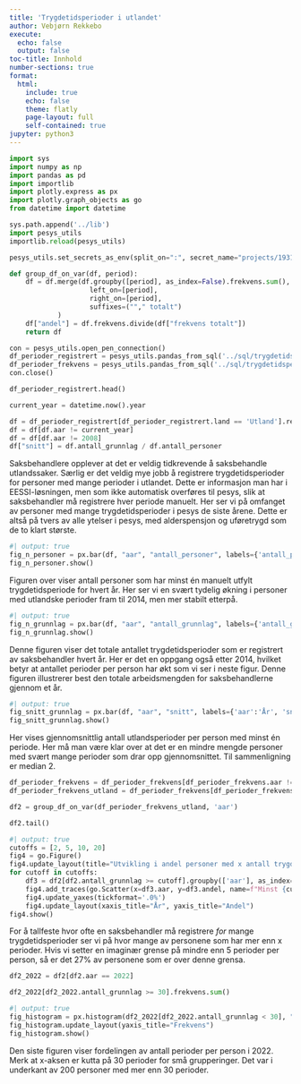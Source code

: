 ```yaml
---
title: 'Trygdetidsperioder i utlandet'
author: Vebjørn Rekkebo
execute:
  echo: false
  output: false
toc-title: Innhold
number-sections: true
format:
  html:
    include: true
    echo: false
    theme: flatly
    page-layout: full
    self-contained: true
jupyter: python3
---
```


```python
import sys
import numpy as np
import pandas as pd
import importlib
import plotly.express as px
import plotly.graph_objects as go
from datetime import datetime

sys.path.append('../lib')
import pesys_utils
importlib.reload(pesys_utils)
```

```python
pesys_utils.set_secrets_as_env(split_on=":", secret_name="projects/193123067890/secrets/pensjon-saksbehandling-nh4b/versions/latest")
```

```python
def group_df_on_var(df, period):
    df = df.merge(df.groupby([period], as_index=False).frekvens.sum(),
                    left_on=[period],
                    right_on=[period],
                    suffixes=(""," totalt")
            )
    df["andel"] = df.frekvens.divide(df["frekvens totalt"])
    return df
```

```python
con = pesys_utils.open_pen_connection()
df_perioder_registrert = pesys_utils.pandas_from_sql('../sql/trygdetidsperioder_saksbehandler.sql', con=con, lowercase=True)
df_perioder_frekvens = pesys_utils.pandas_from_sql('../sql/trygdetidsperioder_saksbehandler_frekvens.sql', con=con, lowercase=True)
con.close()
```

```python
df_perioder_registrert.head()
```

```python
current_year = datetime.now().year

df = df_perioder_registrert[df_perioder_registrert.land == 'Utland'].reset_index(drop=True)
df = df[df.aar != current_year]
df = df[df.aar != 2008]
df["snitt"] = df.antall_grunnlag / df.antall_personer
```

Saksbehandlere opplever at det er veldig tidkrevende å saksbehandle utlandssaker. 
Særlig er det veldig mye jobb å registrere trygdetidsperioder for personer med mange perioder i utlandet.
Dette er informasjon man har i EESSI-løsningen, men som ikke automatisk overføres til pesys, slik at saksbehandler må registrere hver periode manuelt.
Her ser vi på omfanget av personer med mange trygdetidsperioder i pesys de siste årene. 
Dette er altså på tvers av alle ytelser i pesys, med alderspensjon og uføretrygd som de to klart største.

```python
#| output: true
fig_n_personer = px.bar(df, "aar", "antall_personer", labels={'antall_personer':'Antall personer', 'aar':'År'}, title='Antall personer med minst én manuelt registrert utlandsperiode i pesys per år')
fig_n_personer.show()
```

Figuren over viser antall personer som har minst én manuelt utfylt trygdetidsperiode for hvert år. 
Her ser vi en svært tydelig økning i personer med utlandske perioder fram til 2014, men mer stabilt etterpå.

```python
#| output: true
fig_n_grunnlag = px.bar(df, "aar", "antall_grunnlag", labels={'antall_grunnlag':'Antall perioder', 'aar':'År'}, title='Antall manuelt registrerte utlandsperioder i pesys per år')
fig_n_grunnlag.show()
```

Denne figuren viser det totale antallet trygdetidsperioder som er registrert av saksbehandler hvert år. 
Her er det en oppgang også etter 2014, hvilket betyr at antallet perioder per person har økt som vi ser i neste figur.
Denne figuren illustrerer best den totale arbeidsmengden for saksbehandlerne gjennom et år.

```python
#| output: true
fig_snitt_grunnlag = px.bar(df, "aar", "snitt", labels={'aar':'År', 'snitt':'Antall perioder'}, title='Gjennomsnittlig antall manuelt registrerte utlandsperioder per person')
fig_snitt_grunnlag.show()
```

Her vises gjennomsnittlig antall utlandsperioder per person med minst én periode. Her må man være klar over at det er en mindre mengde personer med svært mange perioder som drar opp gjennomsnittet.
Til sammenligning er median 2.

```python
df_perioder_frekvens = df_perioder_frekvens[df_perioder_frekvens.aar != current_year]
df_perioder_frekvens_utland = df_perioder_frekvens[df_perioder_frekvens.land == 'Utland']

df2 = group_df_on_var(df_perioder_frekvens_utland, 'aar')
```

```python
df2.tail()
```

```python
#| output: true
cutoffs = [2, 5, 10, 20]
fig4 = go.Figure()
fig4.update_layout(title="Utvikling i andel personer med x antall trygdetidsperioder i utlandet (av alle som har minst én)")
for cutoff in cutoffs:
    df3 = df2[df2.antall_grunnlag >= cutoff].groupby(['aar'], as_index=False).andel.sum()
    fig4.add_traces(go.Scatter(x=df3.aar, y=df3.andel, name=f"Minst {cutoff}"))
    fig4.update_yaxes(tickformat='.0%')
    fig4.update_layout(xaxis_title="År", yaxis_title="Andel")
fig4.show()
```

For å tallfeste hvor ofte en saksbehandler må registrere *for* mange trygdetidsperioder ser vi på hvor mange av personene som har mer enn x perioder. 
Hvis vi setter en imaginær grense på mindre enn 5 perioder per person, så er det 27% av personene som er over denne grensa.

```python
df2_2022 = df2[df2.aar == 2022]
```

```python
df2_2022[df2_2022.antall_grunnlag >= 30].frekvens.sum()
```

```python
#| output: true
fig_histogram = px.histogram(df2_2022[df2_2022.antall_grunnlag < 30], "antall_grunnlag", "frekvens", nbins=30, labels={'antall_grunnlag':'Antall perioder'}, title='Fordeling av antall utlandsperioder per person')
fig_histogram.update_layout(yaxis_title="Frekvens")
fig_histogram.show()
```

Den siste figuren viser fordelingen av antall perioder per person i 2022. Merk at x-aksen er kutta på 30 perioder for små grupperinger. Det var i underkant av 200 personer med mer enn 30 perioder.